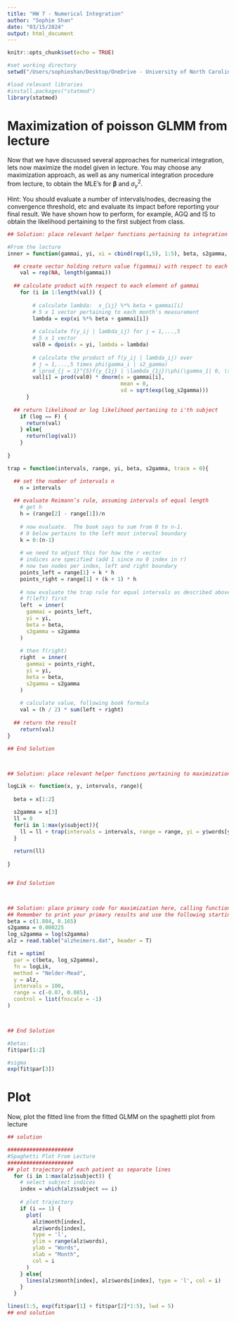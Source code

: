 ```yaml
---
title: "HW 7 - Numerical Integration"
author: "Sophie Shan"
date: "03/15/2024"
output: html_document
---
```


```r
knitr::opts_chunk$set(echo = TRUE)
```

```r
#set working directory 
setwd("/Users/sophieshan/Desktop/OneDrive - University of North Carolina at Chapel Hill/UNC/Spring 2024/BIOS 735/Homework Assignments/HW7/")

#load relevant libraries 
#install.packages("statmod")
library(statmod)
```

# Maximization of poisson GLMM from lecture

Now that we have discussed several approaches for numerical integration, lets now maximize the model given in lecture.  You may choose any maximization approach, as well as any numerical integration procedure from lecture, to obtain the MLE's for $\boldsymbol{\beta}$ and $\sigma_{\gamma}^2$.  

Hint: You should evaluate a number of intervals/nodes, decreasing the convergence threshold, etc and evaluate its impact before reporting your final result. We have shown how to perform, for example, AGQ and IS to obtain the likelihood pertaining to the first subject from class. 

```r
## Solution: place relevant helper functions pertaining to integration here 

#From the lecture 
inner = function(gammai, yi, xi = cbind(rep(1,5), 1:5), beta, s2gamma, log = F) {

  ## create vector holding return value f(gammai) with respect to each element of gammai
    val = rep(NA, length(gammai))
  
  ## calculate product with respect to each element of gammai
    for (i in 1:length(val)) {
      
        # calculate lambda:  x_{ij} %*% beta + gammai[i]
        # 5 x 1 vector pertaining to each month's measurement
        lambda = exp(xi %*% beta + gammai[i])
        
        # calculate f(y_ij | lambda_ij) for j = 1,...,5
        # 5 x 1 vector
        val0 = dpois(x = yi, lambda = lambda)
        
        # calculate the product of f(y_ij | lambda_ij) over
        # j = 1,...,5 times phi(gamma_i | s2_gamma)
        # \prod_{j = 1}^{5}f(y_{1j} | \lambda_{1j})\phi(\gamma_1| 0, \sigma^2_{\gamma})
        val[i] = prod(val0) * dnorm(x = gammai[i],
                                    mean = 0,
                                    sd = sqrt(exp(log_s2gamma)))
      }
  
  ## return likelihood or log likelihood pertaniing to i'th subject
    if (log == F) {
      return(val)
    } else{
      return(log(val))
    }
    
}

trap = function(intervals, range, yi, beta, s2gamma, trace = 0){

  ## set the number of intervals n
    n = intervals
    
  ## evaluate Reimann’s rule, assuming intervals of equal length
    # get h
    h = (range[2] - range[1])/n
  
    # now evaluate.  The book says to sum from 0 to n-1.  
    # 0 below pertains to the left most interval boundary
    k = 0:(n-1)
  
    # we need to adjust this for how the r vector 
    # indices are specified (add 1 since no 0 index in r)
    # now two nodes per index, left and right boundary
    points_left = range[1] + k * h
    points_right = range[1] + (k + 1) * h
    
    # now evaluate the trap rule for equal intervals as described above
    # f(left) first
    left  = inner(
      gammai = points_left,
      yi = yi,
      beta = beta,
      s2gamma = s2gamma
    )
    
    # then f(right)
    right  = inner(
      gammai = points_right,
      yi = yi,
      beta = beta,
      s2gamma = s2gamma
    )
    
    # calculate value, following book formula
    val = (h / 2) * sum(left + right)
  
  ## return the result
    return(val)
}

## End Solution



## Solution: place relevant helper functions pertaining to maximization here (likelihood etc)

logLik <- function(x, y, intervals, range){
  
  beta = x[1:2]

  s2gamma = x[3]
  ll = 0
  for(i in 1:max(y$subject)){
    ll = ll + trap(intervals = intervals, range = range, yi = y$words[y$subject == i], beta = beta, s2gamma = s2gamma, trace = 1)
  }
  
  return(ll)
  
}


## End Solution



## Solution: place primary code for maximization here, calling functions in the above two sections
## Remember to print your primary results and use the following starting values
beta = c(1.804, 0.165)
s2gamma = 0.000225
log_s2gamma = log(s2gamma)
alz = read.table("alzheimers.dat", header = T)

fit = optim(
  par = c(beta, log_s2gamma),
  fn = logLik,
  method = "Nelder-Mead",
  y = alz,
  intervals = 100,
  range = c(-0.07, 0.085),
  control = list(fnscale = -1)
)



## End Solution

#betas:
fit$par[1:2]

#sigma
exp(fit$par[3])

```

# Plot

Now, plot the fitted line from the fitted GLMM on the spaghetti plot from lecture

```r
## solution

#####################
#Spaghetti Plot From Lecture 
#####################
## plot trajectory of each patient as separate lines
  for (i in 1:max(alz$subject)) {
    # select subject indices
    index = which(alz$subject == i)
    
    # plot trajectory
    if (i == 1) {
      plot(
        alz$month[index],
        alz$words[index],
        type = 'l',
        ylim = range(alz$words),
        ylab = "Words",
        xlab = "Month",
        col = i
      )
    } else{
      lines(alz$month[index], alz$words[index], type = 'l', col = i)
    }
  }

lines(1:5, exp(fit$par[1] + fit$par[2]*1:5), lwd = 5)
## end solution
```
